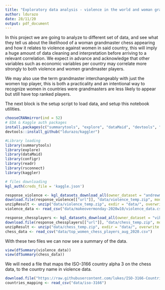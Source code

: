 ```yaml
---
title: "Exploratory data analysis - violence in the world and woman grand master likelihood."
author: ldurazo
date: 28/11/20
output: pdf_document
---
```


In this project we are going to analyze to different set of data, and see what they tell us about the likelihood of a woman
grandmaster chess appearing and how it relates to violence against women in said country, this will imply a huge amount of data
cleaning and interpretation before arriving to a relevant correlation. We expect in advance and acknowledge that other variables such as economic variables per country may correlate more strongly to both violence and women grandmaster players.

We may also use the term grandmaster interchangeably with just the women top player, this is both a practicality and an intentional way to recognize women in countries were grandmasters are less likely to appear but still have top ranked players.

The next block is the setup script to load data, and setup this notebook utilities.
```r
chooseCRANmirror(ind = 52)
# EDA & Kaggle auth packages
install.packages(c("summarytools", "explore", "dataMaid", "devtools", "configr", "rsconnect"))
devtools::install_github("ldurazo/kaggler")

#Library loading
library(summarytools)
library(explore)
library(dataMaid)
library(configr)
library(readr)
library(rsconnect)
library(kaggler)

# files downloading
kgl_auth(creds_file = 'kaggle.json')

response_violence <- kgl_datasets_download_all(owner_dataset = "andrewmvd/violence-against-women-and-girls")
download.file(response_violence[["url"]], "data/violence_temp.zip", mode = "wb")
unzipResult <- unzip("data/violence_temp.zip", exdir = "data/", overwrite = TRUE)
violence_data <- read_csv("data/makeovermonday-2020w10/violence_data.csv")

response_chessplayers <- kgl_datasets_download_all(owner_dataset = "vikasojha98/top-women-chess-players")
download.file(response_chessplayers[["url"]], "data/chess_temp.zip", mode = "wb")
unzipResult <- unzip("data/chess_temp.zip", exdir = "data/", overwrite = TRUE)
chess_data <- read_csv("data/top_women_chess_players_aug_2020.csv")
```

With these two files we can now see a summary of the data.
```r
view(dfSummary(violence_data))
view(dfSummary(chess_data))
```

We will need  a file that maps the ISO-3166 country alpha 3 on the chess data, to the country name in violence data.

```r
download.file("https://raw.githubusercontent.com/lukes/ISO-3166-Countries-with-Regional-Codes/master/all/all.csv", "data/iso-3166")
countries_mapping <- read_csv("data/iso-3166")
```
